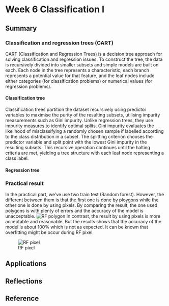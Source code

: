 # Week 6 Classification I

## Summary

### Classification and regression trees (CART)
CART (Classification and Regression Trees) is a decision tree approach for solving classification and regression issues. To construct the tree, the data is recursively divided into smaller subsets and simple models are built on each. Each node in the tree represents a characteristic, each branch represents a potential value for that feature, and the leaf nodes include either categories (for classification problems) or numerical values (for regression problems).

#### Classification tree
Classification trees partition the dataset recursively using predictor variables to maximise the purity of the resulting subsets, utilising impurity measurements such as Gini impurity. Unlike regression trees, they use impurity measures to identify optimal splits. Gini impurity evaluates the likelihood of misclassifying a randomly chosen sample if labelled according to the class distribution in a subset. The splitting criterion chooses the predictor variable and split point with the lowest Gini impurity in the resulting subsets. This recursive operation continues until the halting criteria are met, yielding a tree structure with each leaf node representing a class label.

#### Regression tree

### Practical result
In the practical part, we've use two train test (Random forest). However, the different between them is that the first one is done by ploygons while the other one is done by using pixels. By comparing the result, the one used polygons is with plenty of errors and the accuracy of the model is unacceptable. 
![RF polygon](img/屏幕截图 2024-03-13 191356.jpg)
In contrast, the result by using pixels is more acceptable and reasonable. But the results shows that the accuracy of the model is about 100% which is not as expected. It can be known that overfitting might be occur during RF pixel.

![RF pixel](img/屏幕截图 2024-03-13 175926.jpg)

## Applications

## Reflections


## Reference




